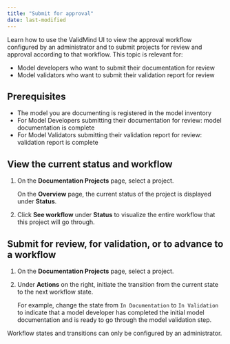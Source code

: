 ```yaml
---
title: "Submit for approval"
date: last-modified
---
```


Learn how to use the ValidMind UI to view the approval workflow configured by an administrator and to submit projects for review and approval according to that workflow. This topic is relevant for: 

* Model developers who want to submit their documentation for review
* Model validators who want to submit their validation report for review

## Prerequisites

* The model you are documenting is registered in the model inventory
* For Model Developers submitting their documentation for review: model documentation is complete
* For Model Validators submitting their validation report for review: validation report is complete

## View the current status and workflow

1. On the **Documentation Projects** page, select a project.

   On the **Overview** page, the current status of the project is displayed under **Status**.
<!--- **Need image** --->

3. Click **See workflow** under **Status** to visualize the entire workflow that this project will go through.
<!--- **Need image** --->

## Submit for review, for validation, or to advance to a workflow

1. On the **Documentation Projects** page, select a project.

2. Under **Actions** on the right, initiate the transition from the current state to the next workflow state. 

   For example, change the state from `In Documentation` to `In Validation` to indicate that a model developer has completed the initial model documentation  and is ready to go through the model validation step. 
<!--- **Need image** --->

::: {.column-margin}
::: {.callout-tip}
Workflow states and transitions can only be configured by an administrator.
:::
:::

<!---
## Troubleshooting

[Include any common issues or errors that may arise during the task and how to resolve them.]

## Related topics

* [Configure Workflows](configure-workflows.qmd)
--->
